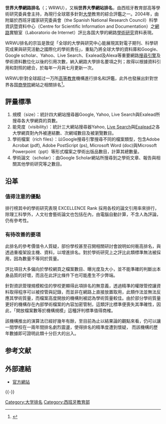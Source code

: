 '''世界大學網路排名'''（{{lang-en|Webometrics Rankings of World Universities}}；WRWU），又稱'''世界大學網站排名'''，由西班牙教育部高等學術研究委員會主持，為現行全球眾多針對[[大學|大學]]教育的綜合評鑑之一。2004年，由附屬於西班牙國家研究委員會（the Spanish National Research Council）科學資訊暨資料中心（Centre for Scientific Information and Documentation）之[[網路|網路]]實驗室（Laboratorio de Internet）評比各国大學的網路[[學術研究|學術研究]]資料表現。

WRWU排名的宗旨是敦促「全球的大學與研究中心能展現其對電子期刊、科學研究成果與研究活動之國際化的學術責任」，重點乃將全球大學的資料庫和Google、Google scholar、Yahoo、Live Search、Exalead及Alexa等重要網路[[搜尋引擎|搜尋引擎]]及學術資料數位化以後的引用次數，納入網路大學排名要項之列；故得以根據資料引用和對照的總合，於每年一月與七月更新一次。

WRWU針對全球超过一万所[[高等教育|高等教育]]機構進行排名和評鑑，此外也發展出針對世界各国[[商學院|商學院]]網站之相關排名<ref>{{Cite web |url=http://www.webometrics.info/ |title=New July edition of the Webometrics Ranking |access-date=2009-08-03 |archive-url=https://web.archive.org/web/20111013185528/http://www.webometrics.info/ |archive-date=2011-10-13 |dead-url=yes }}</ref>。

== 評量標準 ==

# 規模（size）：統計四大網站搜尋器Google, Yahoo, Live Search與Exalead所搜尋各大學網頁的頁數。
# 能見度（visibility）：統計三大網站搜尋器Yahoo, [[Live_Search|Live Search]]與[[Exalead|Exalead]]之各大學網頁對內外被連結數、次網域數目及被瀏覽數目。
# 學術檔案（rich files）：以Google搜尋引擎搜尋不同的檔案類型，包含Adobe Acrobat (pdf), Adobe PostScript (ps), Microsoft Word (doc)與Microsoft Powerpoint（ppt）等形式檔案之學術出版品數目，計算其總數量。
# 學術論文（scholar）：由Google Scholar網站所搜尋到之學術文章、報告與相關其他學術研究等之數目。

== 沿革 ==

=== 值得注意的優點 ===

排行榜其中的學術研究表現 EXCELLENCE Rank 採用各校的論文引用率來排行，除理工科學外，人文社會藝術論文也包括在內，由電腦自動計算，不含人為評論，仍有參考性。

=== 有待改善的要項 ===

此排名的參考價值令人質疑，部份學校甚至召開相關研討會說明如何衝高排名，與透過重複架設主機、資料，以增進排名。對於學術研究上之評比此類標準無法被採用，因為數量不等同於質量。

評比項目大多偏向於學校網頁之檔案數目、曝光度及大小，並不能準確的判斷出本身品質的好壞，而且在此評比條件下也可能產生不少弊端。

針對資訊管理規模較佳的學校更顯得此項排名的無意義，透過精準的權限管控讓資料取得程序可以被控管與記錄，而並非在網路上直接放置取用，此類作法並無法反應其學術質量，而檔案高度開放的機構則被認為學術質量較佳。由於部分學術質量更好的機構存在內部學術檔案的內容加密管制，這類評比標準便喪失其準確性，因此，「開放檔案數等於機構規模」這種評判標準值得商榷。

該機構推出的演算法已經好幾年有餘，至目前為止以結果論的觀點來看，仍可以讓一間學校在一兩年間排名劇烈震盪，使得排名的精準度遭到懷疑， 而該機構的歷年數據即可證明此類十分巨大的出入。

== 参考文献 ==
{{reflist}}

== 外部連結==
* [https://web.archive.org/web/20111013185528/http://www.webometrics.info/ 官方網站]

{{-}}
{{世界大学排名}}

[[Category:大学排名|Category:大学排名]]
[[Category:西班牙教育部|Category:西班牙教育部]]